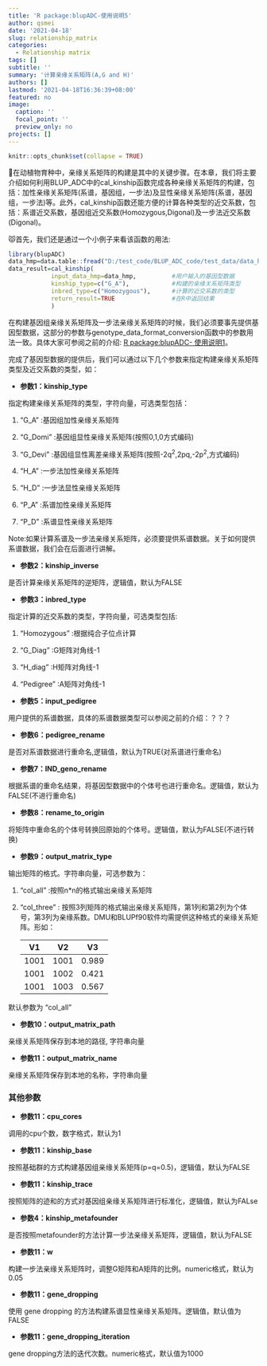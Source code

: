 ```yaml
---
title: 'R package:blupADC-使用说明5'
author: qsmei
date: '2021-04-18'
slug: relationship_matrix
categories:
  - Relationship matrix
tags: []
subtitle: ''
summary: '计算亲缘关系矩阵(A,G and H)'
authors: []
lastmod: '2021-04-18T16:36:39+08:00'
featured: no
image:
  caption: ''
  focal_point: ''
  preview_only: no
projects: []
---
```


```r
knitr::opts_chunk$set(collapse = TRUE)
```

🙉在动植物育种中，亲缘关系矩阵的构建是其中的关键步骤。在本章，我们将主要介绍如何利用BLUP_ADC中的cal_kinship函数完成各种亲缘关系矩阵的构建，包括：加性亲缘关系矩阵(系谱，基因组，一步法)及显性亲缘关系矩阵(系谱，基因组，一步法)等。此外，cal_kinship函数还能方便的计算各种类型的近交系数，包括：系谱近交系数，基因组近交系数(Homozygous,Digonal)及一步法近交系数(Digonal)。

😾首先，我们还是通过一个小例子来看该函数的用法:

``` .R
library(blupADC)
data_hmp=data.table::fread("D:/test_code/BLUP_ADC_code/test_data/data_hmp.txt",data.table=F)
data_result=cal_kinship(
            input_data_hmp=data_hmp,          #用户输入的基因型数据
            kinship_type=c("G_A"),            #构建的亲缘关系矩阵类型
            inbred_type=c("Homozygous"),      #计算的近交系数的类型 
            return_result=TRUE                #在R中返回结果  
			)
```

在构建基因组亲缘关系矩阵及一步法亲缘关系矩阵的时候，我们必须要事先提供基因型数据，这部分的参数与genotype_data_format_conversion函数中的参数用法一致。具体大家可参阅之前的介绍: [R package:blupADC- 使用说明1](https://qsmei.netlify.app/post/blupadc/)。

完成了基因型数据的提供后，我们可以通过以下几个参数来指定构建亲缘关系矩阵类型及近交系数的类型，如：

-   **参数1：kinship_type**

指定构建亲缘关系矩阵的类型，字符向量，可选类型包括：

1.  "G_A" :基因组加性亲缘关系矩阵

2.  "G_Domi" :基因组显性亲缘关系矩阵(按照0,1,0方式编码)

3.  "G_Devi" :基因组显性离差亲缘关系矩阵(按照-2q^2^,2pq,-2p^2^,方式编码)

4.  "H_A" :一步法加性亲缘关系矩阵

5.  "H_D" :一步法显性亲缘关系矩阵

6.  "P_A" :系谱加性亲缘关系矩阵

7.  "P_D" :系谱显性亲缘关系矩阵

Note:如果计算系谱及一步法亲缘关系矩阵，必须要提供系谱数据。关于如何提供系谱数据，我们会在后面进行讲解。

-   **参数2：kinship_inverse**

是否计算亲缘关系矩阵的逆矩阵，逻辑值，默认为FALSE

-   **参数3：inbred_type**

指定计算的近交系数的类型，字符向量，可选类型包括:

1.  "Homozygous" :根据纯合子位点计算

2.  "G_Diag" :G矩阵对角线-1

3.  "H_diag" :H矩阵对角线-1

4.  "Pedigree" :A矩阵对角线-1

-   **参数5：input_pedigree**

用户提供的系谱数据，具体的系谱数据类型可以参阅之前的介绍：？？？

-   **参数6：pedigree_rename**

是否对系谱数据进行重命名,逻辑值，默认为TRUE(对系谱进行重命名)

-   **参数7：IND_geno_rename**

根据系谱的重命名结果，将基因型数据中的个体号也进行重命名。逻辑值，默认为FALSE(不进行重命名)

-   **参数8：rename_to_origin**

将矩阵中重命名的个体号转换回原始的个体号。逻辑值，默认为FALSE(不进行转换)

-   **参数9：output_matrix_type**

输出矩阵的格式。字符串向量，可选参数为：

1.  "col_all" :按照n\*n的格式输出亲缘关系矩阵

2.  "col_three" : 按照3列矩阵的格式输出亲缘关系矩阵，第1列和第2列为个体号，第3列为亲缘系数。DMU和BLUPf90软件均需提供这种格式的亲缘关系矩阵。形如：

    | V1   | V2   | V3    |
    |------|------|-------|
    | 1001 | 1001 | 0.989 |
    | 1001 | 1002 | 0.421 |
    | 1001 | 1003 | 0.567 |

默认参数为 "col_all"

-   **参数10：output_matrix_path**

亲缘关系矩阵保存到本地的路径, 字符串向量

-   **参数11：output_matrix_name**

亲缘关系矩阵保存到本地的名称，字符串向量

### 其他参数

-   **参数11：cpu_cores**

调用的cpu个数，数字格式，默认为1

-   **参数11：kinship_base**

按照基础群的方式构建基因组亲缘关系矩阵(p=q=0.5)，逻辑值，默认为FALSE

-   **参数11：kinship_trace**

按照矩阵的迹和的方式对基因组亲缘关系矩阵进行标准化，逻辑值，默认为FALse

-   **参数4：kinship_metafounder**

是否按照metafounder的方法计算一步法亲缘关系矩阵，逻辑值，默认为FALSE

-   **参数11：w**

构建一步法亲缘关系矩阵时，调整G矩阵和A矩阵的比例。numeric格式，默认为0.05

-   **参数11：gene_dropping**

使用 gene dropping 的方法构建系谱显性亲缘关系矩阵。逻辑值，默认值为FALSE

-   **参数11：gene_dropping_iteration**

gene dropping方法的迭代次数。numeric格式，默认值为1000
